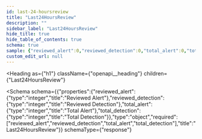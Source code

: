 ```yaml
---
id: last-24-hoursreview
title: "Last24HoursReview"
description: ""
sidebar_label: "Last24HoursReview"
hide_title: true
hide_table_of_contents: true
schema: true
sample: {"reviewed_alert":0,"reviewed_detection":0,"total_alert":0,"total_detection":0}
custom_edit_url: null
---
```



<Heading
  as={"h1"}
  className={"openapi__heading"}
  children={"Last24HoursReview"}
>
</Heading>





<Schema
  schema={{"properties":{"reviewed_alert":{"type":"integer","title":"Reviewed Alert"},"reviewed_detection":{"type":"integer","title":"Reviewed Detection"},"total_alert":{"type":"integer","title":"Total Alert"},"total_detection":{"type":"integer","title":"Total Detection"}},"type":"object","required":["reviewed_alert","reviewed_detection","total_alert","total_detection"],"title":"Last24HoursReview"}}
  schemaType={"response"}
>
  
</Schema>
            